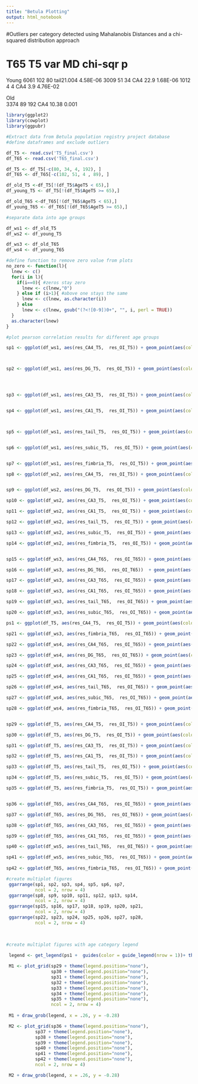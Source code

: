 ```yaml
---
title: "Betula Plotting"
output: html_notebook
---
```


#Outliers per category detected using Mahalanobis Distances and a chi-squared distribution approach 

#         T65 T5	var	 MD    chi-sqr p 	
Young
	6061		102	80	tail21.004 4.58E-06
	3009		51	34	CA4	22.9	 1.68E-06
	1012		4	  4	  CA4	3.9	   4.76E-02
							
Old 							
	3374		89	192	CA4	10.38	0.001
	

```r

library(ggplot2)
library(cowplot)
library(ggpubr)

```


```r

#Extract data from Betula population registry project database
#define dataframes and exclude outliers

df_T5 <- read.csv('T5_final.csv')
df_T65 <- read.csv('T65_final.csv')

df_T5 <- df_T5[-c(80, 34, 4, 192), ] 
df_T65 <- df_T65[-c(102, 51, 4 , 89), ]

df_old_T5 <-df_T5[!(df_T5$AgeT5 < 65),]
df_young_T5 <- df_T5[!(df_T5$AgeT5 >= 65),]

df_old_T65 <-df_T65[!(df_T65$AgeT5 < 65),]
df_young_T65 <- df_T65[!(df_T65$AgeT5 >= 65),]

#separate data into age groups

df_ws1 <- df_old_T5
df_ws2 <- df_young_T5

df_ws3 <- df_old_T65
df_ws4 <- df_young_T65

```


```r
#define function to remove zero value from plots
no_zero <- function(l){
  lnew <- c()
  for(i in l){
    if(i==0){ #zeros stay zero
      lnew <- c(lnew,"0")
    } else if (i>1){ #above one stays the same
      lnew <- c(lnew, as.character(i))
    } else
      lnew <- c(lnew, gsub("(?<![0-9])0+", "", i, perl = TRUE))
  }
  as.character(lnew)
}

```


```r

#plot pearson correlation results for different age groups

sp1 <- ggplot(df_ws1, aes(res_CA4_T5,  res_OI_T5)) + geom_point(aes(colour = factor(age)), cex = 0.85)+ scale_color_manual(breaks = c("old", "young"), values=c("blue", "coral2")) + labs(x = "CA4 T5", y = "OI T5", colour = "Age Group") + geom_smooth(method = "lm") + theme_classic()   +theme(axis.title.x = element_text(color="black", size=14, face = "bold"), axis.title.y = element_text(color="black", size=14, face = "bold"), axis.text.x = element_text(color="black", size=10), axis.text.y = element_text( color="black", size=10),  legend.position = "none") +  scale_x_continuous( labels = no_zero,limits=c(-2.4, 2.4), breaks=c(-2.4,-1.2,  0,  1.2, 2.4)) +  scale_y_continuous( labels = no_zero,limits=c(-4.4, 2.2), breaks=c(-4.4,  0, 2.2)) + stat_cor(method = 'pearson', label.sep = ",", cor.coef.name = c("r"), aes(label = paste(..r.label.., cut(..p.., breaks = c(-Inf, 0.05, Inf), labels = c( "'<.05'", "'ns'")), sep = "~")), label.x = -2.4 , label.y = -3.6, size = 3.5)



sp2 <- ggplot(df_ws1, aes(res_DG_T5,  res_OI_T5)) + geom_point(aes(colour = factor(age)), cex = 0.85)+ scale_color_manual(breaks = c("old", "young"), values=c("blue", "coral2"))+  labs(x = "DG T5", y = "OI T5", colour = "Age Group") + geom_smooth(method = "lm") + theme_classic()  +theme( axis.title.x = element_text(color="black", size=14, face = "bold"), axis.title.y = element_text(color="black", size=14, face = "bold"), axis.text.x = element_text(color="black", size=10), axis.text.y = element_text( color="black", size=10),   legend.position = "none") +  scale_x_continuous( labels = no_zero,limits=c(-2.5, 2.5), breaks=c(-2.5, -1.25,  0 ,  1.25 ,  2.5)) +  scale_y_continuous( labels = no_zero,limits=c(-4.4, 2.2), breaks=c(-4.4,  0, 2.2))  + stat_cor(method = 'pearson', label.sep = ",", cor.coef.name = c("r"), aes(label = paste(..r.label.., cut(..p.., breaks = c(-Inf, 0.05, Inf), labels = c( "'<.05'", "'ns'")), sep = "~")), label.x = -2.5 , label.y = -3.6, size = 3.5)




sp3 <- ggplot(df_ws1, aes(res_CA3_T5,  res_OI_T5)) + geom_point(aes(colour = factor(age)), cex = 0.85)+ scale_color_manual(breaks = c("old", "young"), values=c("blue", "coral2"))+  labs(x = "CA3 T5", y = "OI T5",  colour = "Age Group") +geom_smooth(method = "lm") + theme_classic()  +theme( axis.title.x = element_text(color="black", size=14, face = "bold"), axis.title.y = element_text(color="black", size=14, face = "bold"), axis.text.x = element_text(color="black", size=10), axis.text.y = element_text( color="black", size=10),  legend.position = "none") +  scale_x_continuous( labels = no_zero,limits=c(-2.5, 2.5), breaks=c(-2.5, -1.25,  0,  1.25,  2.5)) +  scale_y_continuous( labels = no_zero,limits=c(-4.4, 2.2), breaks=c(-4.4,  0, 2.2))  + stat_cor(method = 'pearson', label.sep = ",", cor.coef.name = c("r"), aes(label = paste(..r.label.., cut(..p.., breaks = c(-Inf, 0.05, Inf), labels = c( "'<.05'", "'ns'")), sep = "~")), label.x = -2.5 , label.y = -3.6, size = 3.5)


sp4 <- ggplot(df_ws1, aes(res_CA1_T5,  res_OI_T5)) + geom_point(aes(colour = factor(age)), cex = 0.85)+ scale_color_manual(breaks = c("old", "young"), values=c("blue", "coral2"))+  labs(x = "CA1 T5", y = "OI T5",  colour = "Age Group") +geom_smooth(method = "lm") + theme_classic()  +theme( axis.title.x = element_text(color="black", size=14, face = "bold"), axis.title.y = element_text(color="black", size=14, face = "bold"), axis.text.x = element_text(color="black", size=10), axis.text.y = element_text( color="black", size=10),  legend.position = "none") +  scale_x_continuous( labels = no_zero,limits=c(-3, 3), breaks=c(-3, -2,  -1,  0, 1, 2,  3)) +  scale_y_continuous( labels = no_zero,limits=c(-4.4, 2.2), breaks=c(-4.4,  0, 2.2))  + stat_cor(method = 'pearson', label.sep = ",", cor.coef.name = c("r"), aes(label = paste(..r.label.., cut(..p.., breaks = c(-Inf, 0.05, Inf), labels = c( "'<.05'", "'ns'")), sep = "~")), label.x = -3 , label.y = -3.6, size = 3.5)



sp5 <- ggplot(df_ws1, aes(res_tail_T5,  res_OI_T5)) + geom_point(aes(colour = factor(age)), cex = 0.85)+ scale_color_manual(breaks = c("old", "young"), values=c("blue", "coral2"))+  labs(x = "tail T5", y = "OI T5",  colour = "Age Group") +geom_smooth(method = "lm") + theme_classic()  +theme( axis.title.x = element_text(color="black", size=14, face = "bold"), axis.title.y = element_text(color="black", size=14, face = "bold"), axis.text.x = element_text(color="black", size=10), axis.text.y = element_text( color="black", size=10),  legend.position = "none") +  scale_x_continuous( labels = no_zero,limits=c(-2.6, 2.6), breaks=c(-2.6,-1.3,  0, 1.3, 2.6)) +  scale_y_continuous( labels = no_zero,limits=c(-4.4, 2.2), breaks=c(-4.4,  0, 2.2)) + stat_cor(method = 'pearson', label.sep = ",", cor.coef.name = c("r"), aes(label = paste(..r.label.., cut(..p.., breaks = c(-Inf, 0.05, Inf), labels = c( "'<.05'", "'ns'")), sep = "~")), label.x = -2.6 , label.y = -3.6, size = 3.5)


sp6 <- ggplot(df_ws1, aes(res_subic_T5,  res_OI_T5)) + geom_point(aes(colour = factor(age)), cex = 0.85)+ scale_color_manual(breaks = c("old", "young"), values=c("blue", "coral2"))+  labs(x = "subiculum T5", y = "OI T5",  colour = "Age Group") +geom_smooth(method = "lm") + theme_classic()   + theme( axis.title.x = element_text(color="black", size=14, face = "bold"), axis.title.y = element_text(color="black", size=14, face = "bold"), axis.text.x = element_text(color="black", size=10), axis.text.y = element_text( color="black", size=10),  legend.position = "none") +  scale_x_continuous( labels = no_zero,limits=c(-2.7, 2.7), breaks=c(-2.7, -1.4,  0,  1.4 ,2.7)) +  scale_y_continuous( labels = no_zero,limits=c(-4.4, 2.2), breaks=c(-4.4,  0, 2.2))  + stat_cor(method = 'pearson', label.sep = ",", cor.coef.name = c("r"), aes(label = paste(..r.label.., cut(..p.., breaks = c(-Inf, 0.05, Inf), labels = c( "'<.05'", "'ns'")), sep = "~")), label.x = -2.7 , label.y = -3.6, size = 3.5)


sp7 <- ggplot(df_ws1, aes(res_fimbria_T5,  res_OI_T5)) + geom_point(aes(colour = factor(age)), cex = 0.85)+ scale_color_manual(breaks = c("old", "young"), values=c("blue", "coral2"))+  labs(x = "fimbria T5", y = "OI T5",  colour = "Age Group") + geom_smooth(method = "lm") + theme_classic()  +theme( axis.title.x = element_text(color="black", size=14, face = "bold"), axis.title.y = element_text(color="black", size=14, face = "bold"), axis.text.x = element_text(color="black", size=10), axis.text.y = element_text( color="black", size=10),  legend.position = "none") +  scale_x_continuous( labels = no_zero,limits=c(-2.4, 3.6), breaks=c(-2.4, -1.2, 0, 1.2, 2.4,  3.6)) +  scale_y_continuous( labels = no_zero,limits=c(-4.4, 2.2), breaks=c(-4.4,  0, 2.2))  + stat_cor(method = 'pearson', label.sep = ",", cor.coef.name = c("r"), aes(label = paste(..r.label.., cut(..p.., breaks = c(-Inf, 0.05, Inf), labels = c( "'<.05'", "'ns'")), sep = "~")), label.x = -2.4 , label.y = -3.6, size = 3.5)

sp8 <- ggplot(df_ws2, aes(res_CA4_T5,  res_OI_T5)) + geom_point(aes(colour = factor(age)), cex = 0.85)+ scale_color_manual(breaks = c("old", "young"), values=c("blue", "coral2")) + labs(x = "CA4 T5", y = "OI T5", colour = "Age Group") + geom_smooth(method = "lm") + theme_classic()   +theme(axis.title.x = element_text(color="black", size=14, face = "bold"), axis.title.y = element_text(color="black", size=14, face = "bold"), axis.text.x = element_text(color="black", size=10), axis.text.y = element_text( color="black", size=10),  legend.position = "none") +  scale_x_continuous( labels = no_zero,limits=c(-2.7, 2.7), breaks=c(-2.7,-1.4,  0, 1.4,  2.7)) +  scale_y_continuous( labels = no_zero,limits=c(-3.2, 2.2), breaks=c(-3.2,  0, 2.2))  + stat_cor(method = 'pearson', label.sep = ",", cor.coef.name = c("r"), aes(label = paste(..r.label.., cut(..p.., breaks = c(-Inf, 0.05, Inf), labels = c( "'<.05'", "'ns'")), sep = "~")), label.x = -2.7 , label.y = -2.6, size = 3.5)


sp9 <- ggplot(df_ws2, aes(res_DG_T5,  res_OI_T5)) + geom_point(aes(colour = factor(age)), cex = 0.85)+ scale_color_manual(breaks = c("old", "young"), values=c("blue", "coral2"))+  labs(x = "DG T5", y = "OI T5", colour = "Age Group") + geom_smooth(method = "lm") + theme_classic()  +theme( axis.title.x = element_text(color="black", size=14, face = "bold"), axis.title.y = element_text(color="black", size=14, face = "bold"), axis.text.x = element_text(color="black", size=10), axis.text.y = element_text( color="black", size=10),  legend.position = "none") +  scale_x_continuous( labels = no_zero,limits=c(-2.7, 2.7), breaks=c(-2.7, -1.4,  0, 1.4, 2.7)) +  scale_y_continuous( labels = no_zero,limits=c(-3.2, 2.2), breaks=c(-3.2,  0, 2.2))  + stat_cor(method = 'pearson', label.sep = ",", cor.coef.name = c("r"), aes(label = paste(..r.label.., cut(..p.., breaks = c(-Inf, 0.05, Inf), labels = c( "'<.05'", "'ns'")), sep = "~")), label.x = -2.7 , label.y = -2.6, size = 3.5)

sp10 <- ggplot(df_ws2, aes(res_CA3_T5,  res_OI_T5)) + geom_point(aes(colour = factor(age)), cex = 0.85)+ scale_color_manual(breaks = c("old", "young"), values=c("blue", "coral2"))+  labs(x = "CA3 T5", y = "OI T5",  colour = "Age Group") +geom_smooth(method = "lm") + theme_classic()  +theme( axis.title.x = element_text(color="black", size=14, face = "bold"), axis.title.y = element_text(color="black", size=14, face = "bold"), axis.text.x = element_text(color="black", size=10), axis.text.y = element_text( color="black", size=10),  legend.position = "none") +  scale_x_continuous( labels = no_zero,limits=c(-2.7, 2.7), breaks=c(-2.7, -1.4, 0, 1.4, 2.7)) +  scale_y_continuous( labels = no_zero,limits=c(-3.2, 2.2), breaks=c(-3.2,  0, 2.2)) + stat_cor(method = 'pearson', label.sep = ",", cor.coef.name = c("r"), aes(label = paste(..r.label.., cut(..p.., breaks = c(-Inf, 0.05, Inf), labels = c( "'<.05'", "'ns'")), sep = "~")), label.x = -2.7 , label.y = -2.6, size = 3.5)

sp11 <- ggplot(df_ws2, aes(res_CA1_T5,  res_OI_T5)) + geom_point(aes(colour = factor(age)), cex = 0.85)+ scale_color_manual(breaks = c("old", "young"), values=c("blue", "coral2"))+  labs(x = "CA1 T5", y = "OI T5",  colour = "Age Group") +geom_smooth(method = "lm") + theme_classic()  +theme( axis.title.x = element_text(color="black", size=14, face = "bold"), axis.title.y = element_text(color="black", size=14, face = "bold"), axis.text.x = element_text(color="black", size=10), axis.text.y = element_text( color="black", size=10),  legend.position = "none") +  scale_x_continuous( labels = no_zero,limits=c(-3.2, 3.2), breaks=c(-3.2, -1.6,  0.0,  1.6, 3.2)) +  scale_y_continuous( labels = no_zero,limits=c(-3.2, 2.2), breaks=c(-3.2,  0, 2.2))  + stat_cor(method = 'pearson', label.sep = ",", cor.coef.name = c("r"), aes(label = paste(..r.label.., cut(..p.., breaks = c(-Inf, 0.05, Inf), labels = c( "'<.05'", "'ns'")), sep = "~")), label.x = -3.2, label.y = -2.6, size = 3.5)

sp12 <- ggplot(df_ws2, aes(res_tail_T5,  res_OI_T5)) + geom_point(aes(colour = factor(age)), cex = 0.85)+ scale_color_manual(breaks = c("old", "young"), values=c("blue", "coral2"))+  labs(x = "tail T5", y = "OI T5",  colour = "Age Group") +geom_smooth(method = "lm") + theme_classic()  +theme( axis.title.x = element_text(color="black", size=14, face = "bold"), axis.title.y = element_text(color="black", size=14, face = "bold"), axis.text.x = element_text(color="black", size=10), axis.text.y = element_text( color="black", size=10),  legend.position = "none") +  scale_x_continuous( labels = no_zero,limits=c(-3.8, 3.8), breaks=c(-3.8, -1.9, 0, 1.9, 3.8)) +  scale_y_continuous( labels = no_zero,limits=c(-3.2, 2.2), breaks=c(-3.2,  0, 2.2))  + stat_cor(method = 'pearson', label.sep = ",", cor.coef.name = c("r"), aes(label = paste(..r.label.., cut(..p.., breaks = c(-Inf, 0.05, Inf), labels = c( "'<.05'", "'ns'")), sep = "~")), label.x = -3.8 , label.y = -2.6, size = 3.5)

sp13 <- ggplot(df_ws2, aes(res_subic_T5,  res_OI_T5)) + geom_point(aes(colour = factor(age)), cex = 0.85)+ scale_color_manual(breaks = c("old", "young"), values=c("blue", "coral2"))+  labs(x = "subiculum T5", y = "OI T5",  colour = "Age Group") +geom_smooth(method = "lm") + theme_classic()   + theme( axis.title.x = element_text(color="black", size=14, face = "bold"), axis.title.y = element_text(color="black", size=14, face = "bold"), axis.text.x = element_text(color="black", size=10), axis.text.y = element_text( color="black", size=10),  legend.position = "none") +  scale_x_continuous( labels = no_zero,limits=c(-2, 3), breaks=c(-2,-1, 0, 1, 2, 3)) +  scale_y_continuous( labels = no_zero,limits=c(-3.2, 2.2), breaks=c(-3.2,  0, 2.2))  + stat_cor(method = 'pearson', label.sep = ",", cor.coef.name = c("r"), aes(label = paste(..r.label.., cut(..p.., breaks = c(-Inf, 0.05, Inf), labels = c( "'<.05'", "'ns'")), sep = "~")), label.x = -2 , label.y = -2.6, size = 3.5)

sp14 <- ggplot(df_ws2, aes(res_fimbria_T5,  res_OI_T5)) + geom_point(aes(colour = factor(age)), cex = 0.85)+ scale_color_manual(breaks = c("old", "young"), values=c("blue", "coral2"))+  labs(x = "fimbria T5", y = "OI T5",  colour = "Age Group") + geom_smooth(method = "lm") + theme_classic()  +theme( axis.title.x = element_text(color="black", size=14, face = "bold"), axis.title.y = element_text(color="black", size=14, face = "bold"), axis.text.x = element_text(color="black", size=10), axis.text.y = element_text( color="black", size=10),  legend.position = "none") +  scale_x_continuous( labels = no_zero,limits=c(-2.4, 2.4), breaks=c(-2.4, -1.2,  0, 1.2 , 2.4)) +  scale_y_continuous( labels = no_zero,limits=c(-3.2, 2.2), breaks=c(-3.2,  0, 2.2))  + stat_cor(method = 'pearson', label.sep = ",", cor.coef.name = c("r"), aes(label = paste(..r.label.., cut(..p.., breaks = c(-Inf, 0.05, Inf), labels = c( "'<.05'", "'ns'")), sep = "~")), label.x = -2.4 , label.y = -2.6, size = 3.5)



```


```r


sp15 <- ggplot(df_ws3, aes(res_CA4_T65,  res_OI_T65)) + geom_point(aes(colour = factor(age)), cex = 0.85)+ scale_color_manual(breaks = c("old", "young"), values=c("blue", "coral2")) + labs(x = "CA4 change", y = "OI change", colour = "Age Group") + geom_smooth(method = "lm") + theme_classic()   +theme(axis.title.x = element_text(color="black", size=14, face = "bold"), axis.title.y = element_text(color="black", size=14, face = "bold"), axis.text.x = element_text(color="black", size=10), axis.text.y = element_text( color="black", size=10),  legend.position = "none") + scale_x_continuous( labels = no_zero,limits=c(-0.6, 0.6), breaks=c(-0.6,-0.3, 0.0, 0.3, 0.6)) +  scale_y_continuous( labels = no_zero,limits=c(-3.2, 1.9), breaks=c(-3.2,  0, 1.9)) +  stat_cor(method = 'pearson', label.sep = ",", cor.coef.name = c("r"), label.x = -0.6 , label.y = -3, size = 3.5)

sp16 <- ggplot(df_ws3, aes(res_DG_T65,  res_OI_T65))  + geom_point(aes(colour = factor(age)), cex = 0.85)+ scale_color_manual(breaks = c("old", "young"), values=c("blue", "coral2"))+  labs(x = "DG change", y = "OI change", colour = "Age Group") + geom_smooth(method = "lm") + theme_classic()  +theme( axis.title.x = element_text(color="black", size=14, face = "bold"), axis.title.y = element_text(color="black", size=14, face = "bold"), axis.text.x = element_text(color="black", size=10), axis.text.y = element_text( color="black", size=10),  legend.position = "none") + scale_x_continuous( labels = no_zero,limits=c(-0.5, 0.5), breaks=c(-0.5, -0.25, 0.0, 0.25, 0.5)) +  scale_y_continuous( labels = no_zero,limits=c(-3.4, 1.9), breaks=c(-3.4,  0,1.9)) +  stat_cor(method = 'pearson', label.sep = ",", cor.coef.name = c("r"), aes(label = paste(..r.label.., cut(..p.., breaks = c(-Inf, 0.05, Inf), labels = c( "'<.05'", "'ns'")), sep = "~")), label.x = -0.5 , label.y = -3, size = 3.5)

sp17 <- ggplot(df_ws3, aes(res_CA3_T65,  res_OI_T65)) + geom_point(aes(colour = factor(age)), cex = 0.85)+ scale_color_manual(breaks = c("old", "young"), values=c("blue", "coral2"))+  labs(x = "CA3 change", y = "OI change",  colour = "Age Group") +geom_smooth(method = "lm") + theme_classic()  +theme( axis.title.x = element_text(color="black", size=14, face = "bold"), axis.title.y = element_text(color="black", size=14, face = "bold"), axis.text.x = element_text(color="black", size=10), axis.text.y = element_text( color="black", size=10),  legend.position = "none") + scale_x_continuous( labels = no_zero,limits=c(-0.7, 0.7), breaks=c(-0.7, -0.35, 0.0, 0.35, 0.7)) +  scale_y_continuous( labels = no_zero,limits=c(-3.4, 1.9), breaks=c(-3.4,  0,1.9))+   stat_cor(method = 'pearson', label.sep = ",", cor.coef.name = c("r"), aes(label = paste(..r.label.., cut(..p.., breaks = c(-Inf, 0.05, Inf), labels = c( "'<.05'", "'ns'")), sep = "~")), label.x = -0.7 , label.y = -3, size = 3.5)

sp18 <- ggplot(df_ws3, aes(res_CA1_T65,  res_OI_T65)) + geom_point(aes(colour = factor(age)), cex = 0.85)+ scale_color_manual(breaks = c("old", "young"), values=c("blue", "coral2"))+  labs(x = "CA1 change", y = "OI change",  colour = "Age Group") +geom_smooth(method = "lm") + theme_classic()  +theme( axis.title.x = element_text(color="black", size=14, face = "bold"), axis.title.y = element_text(color="black", size=14, face = "bold"), axis.text.x = element_text(color="black", size=10), axis.text.y = element_text( color="black", size=10),  legend.position = "none") + scale_x_continuous( labels = no_zero,limits=c(-1, 0.5), breaks=c(-1, -0.5, 0.0, 0.5)) +  scale_y_continuous( labels = no_zero,limits=c(-3.4, 1.9), breaks=c(-3.4,  0,1.9))+   stat_cor(method = 'pearson', label.sep = ",", cor.coef.name = c("r"), aes(label = paste(..r.label.., cut(..p.., breaks = c(-Inf, 0.05, Inf), labels = c( "'<.05'", "'ns'")), sep = "~")), label.x = -1 , label.y = -3, size = 3.5)

sp19 <- ggplot(df_ws3, aes(res_tail_T65,  res_OI_T65)) + geom_point(aes(colour = factor(age)), cex = 0.85)+ scale_color_manual(breaks = c("old", "young"), values=c("blue", "coral2"))+  labs(x = "tail change", y = "OI change",  colour = "Age Group") +geom_smooth(method = "lm") + theme_classic()  +theme( axis.title.x = element_text(color="black", size=14, face = "bold"), axis.title.y = element_text(color="black", size=14, face = "bold"), axis.text.x = element_text(color="black", size=10), axis.text.y = element_text( color="black", size=10),  legend.position = "none") + scale_x_continuous( labels = no_zero,limits=c(-0.6, 0.8), breaks=c( -0.6,-0.4, -0.2 , 0.0, 0.2, 0.4, 0.6, 0.8)) +  scale_y_continuous( labels = no_zero,limits=c(-3.4, 1.9), breaks=c(-3.4,  0,1.9)) +  stat_cor(method = 'pearson', label.sep = ",", cor.coef.name = c("r"), label.x = -0.6, label.y = -3, size = 3.5)

sp20 <- ggplot(df_ws3, aes(res_subic_T65,  res_OI_T65)) + geom_point(aes(colour = factor(age)), cex = 0.85)+ scale_color_manual(breaks = c("old", "young"), values=c("blue", "coral2"))+  labs(x = "subiculum change", y = "OI change",  colour = "Age Group") +geom_smooth(method = "lm") + theme_classic()   + theme( axis.title.x = element_text(color="black", size=14, face = "bold"), axis.title.y = element_text(color="black", size=14, face = "bold"), axis.text.x = element_text(color="black", size=10), axis.text.y = element_text( color="black", size=10),  legend.position = "none") + scale_x_continuous( labels = no_zero,limits=c(-1.2, 0.6), breaks=c(-1.2, -0.6, 0.0, 0.6)) +  scale_y_continuous( labels = no_zero,limits=c(-3.4, 1.9), breaks=c(-3.4,  0,1.9)) +   stat_cor(method = 'pearson', label.sep = ",", cor.coef.name = c("r"), label.x = -1.2 , label.y = -3, size = 3.5)

ps1 <- ggplot(df_T5, aes(res_CA4_T5,  res_OI_T5)) + geom_point(aes(colour = factor(age)))+ scale_color_manual(breaks = c("old", "young"), values=c("blue", "coral2")) + labs(x = "CA4 T5", y = "OI T5", colour = "Age Group") + geom_smooth(method = "lm") + theme_classic()   +theme(axis.title.x = element_text(color="black", size=14, face = "bold"), axis.title.y = element_text(color="black", size=14, face = "bold"), axis.text.x = element_text(color="black", size=10), axis.text.y = element_text( color="black", size=10) , legend.key.height = unit(0.5, 'cm'), legend.key.width = unit(0.2, 'cm'), legend.title = element_text(size=14), legend.text = element_text(size=12)) + scale_x_continuous( labels = no_zero,limits=c(-2.7, 2.7), breaks=c(-2.7, -1.4,  0, 1.4 ,2.7)) + scale_y_continuous( labels = no_zero,limits=c(-3.2, 2.2), breaks=c(-3.2,  0, 2.2))

sp21 <- ggplot(df_ws3, aes(res_fimbria_T65,  res_OI_T65)) + geom_point(aes(colour = factor(age)), cex = 0.85)+ scale_color_manual(breaks = c("old", "young"), values=c("blue", "coral2"))+  labs(x = "fimbria change", y = "OI change",  colour = "Age Group") + geom_smooth(method = "lm") + theme_classic()  +theme( axis.title.x = element_text(color="black", size=14, face = "bold"), axis.title.y = element_text(color="black", size=14, face = "bold"), axis.text.x = element_text(color="black", size=10), axis.text.y = element_text( color="black", size=10),  legend.position = "none") + scale_x_continuous( labels = no_zero,limits=c(-1.5, 1.5), breaks=c(-1.5, -1,  -0.5, 0,  0.5, 1, 1.5)) +  scale_y_continuous( labels = no_zero,limits=c(-3.4, 1.9), breaks=c(-3.4,  0,1.9)) +   stat_cor(method = 'pearson', label.sep = ",", cor.coef.name = c("r"), aes(label = paste(..r.label.., cut(..p.., breaks = c(-Inf, 0.05, Inf), labels = c( "'<.05'", "'ns'")), sep = "~")), label.x = -1.5 , label.y = -3, size = 3.5)

sp22 <- ggplot(df_ws4, aes(res_CA4_T65,  res_OI_T65)) + geom_point(aes(colour = factor(age)), cex = 0.85)+ scale_color_manual(breaks = c("old", "young"), values=c("blue", "coral2")) + labs(x = "CA4 change", y = "OI change", colour = "Age Group") + geom_smooth(method = "lm") + theme_classic()   +theme(axis.title.x = element_text(color="black", size=14, face = "bold"), axis.title.y = element_text(color="black", size=14, face = "bold"), axis.text.x = element_text(color="black", size=10), axis.text.y = element_text( color="black", size=10),  legend.position = "none") + scale_x_continuous( labels = no_zero,limits=c(-0.42, 0.4), breaks=c(-0.4,-0.2, 0.0, 0.2, 0.4))  +  scale_y_continuous( labels = no_zero,limits=c(-2.4, 2.2), breaks=c(-2.4, 0,  2.2)) +  stat_cor(method = 'pearson', aes(label =paste(..r.label.., cut(..p.., breaks = c(-Inf, 0.05, Inf), labels = c( "'<.05'", "', p = ns'")), sep = "~")))

sp23 <- ggplot(df_ws4, aes(res_DG_T65,  res_OI_T65)) + geom_point(aes(colour = factor(age)), cex = 0.85)+ scale_color_manual(breaks = c("old", "young"), values=c("blue", "coral2"))+  labs(x = "DG change", y = "OI change", colour = "Age Group") + geom_smooth(method = "lm") + theme_classic()  +theme( axis.title.x = element_text(color="black", size=14, face = "bold"), axis.title.y = element_text(color="black", size=14, face = "bold"), axis.text.x = element_text(color="black", size=10), axis.text.y = element_text( color="black", size=10),  legend.position = "none") + scale_x_continuous( labels = no_zero,limits=c(-0.5, 0.5), breaks=c(-0.5,-0.25, 0.0, 0.25, 0.5))  +  scale_y_continuous( labels = no_zero,limits=c(-2.4, 2.2), breaks=c(-2.4, 0,  2.2)) +  stat_cor(method = 'pearson', aes(label =paste(..r.label.., cut(..p.., breaks = c(-Inf, 0.05, Inf), labels = c( "'<.05'", "', p = ns'")), sep = "~")))

sp24 <- ggplot(df_ws4, aes(res_CA3_T65,  res_OI_T65)) + geom_point(aes(colour = factor(age)), cex = 0.85)+ scale_color_manual(breaks = c("old", "young"), values=c("blue", "coral2"))+  labs(x = "CA3 change", y = "OI change",  colour = "Age Group") +geom_smooth(method = "lm") + theme_classic()  +theme( axis.title.x = element_text(color="black", size=14, face = "bold"), axis.title.y = element_text(color="black", size=14, face = "bold"), axis.text.x = element_text(color="black", size=10), axis.text.y = element_text( color="black", size=10),  legend.position = "none") + scale_x_continuous( labels = no_zero,limits=c(-0.6, 0.4), breaks=c(-0.6,-0.4,-0.2, 0.0, 0.2, 0.4))  +  scale_y_continuous( labels = no_zero,limits=c(-2.4, 2.2), breaks=c(-2.4, 0,  2.2)) +  stat_cor(method = 'pearson', aes(label =paste(..r.label.., cut(..p.., breaks = c(-Inf, 0.05, Inf), labels = c( "'<.05'", "', p = ns'")), sep = "~")))

sp25 <- ggplot(df_ws4, aes(res_CA1_T65,  res_OI_T65)) + geom_point(aes(colour = factor(age)), cex = 0.85)+ scale_color_manual(breaks = c("old", "young"), values=c("blue", "coral2"))+  labs(x = "CA1 change", y = "OI change",  colour = "Age Group") +geom_smooth(method = "lm") + theme_classic()  +theme( axis.title.x = element_text(color="black", size=14, face = "bold"), axis.title.y = element_text(color="black", size=14, face = "bold"), axis.text.x = element_text(color="black", size=10), axis.text.y = element_text( color="black", size=10),  legend.position = "none")  +  scale_y_continuous( labels = no_zero,limits=c(-2.4, 2.2), breaks=c(-2.4, 0,  2.2)) +  stat_cor(method = 'pearson', aes(label =paste(..r.label.., cut(..p.., breaks = c(-Inf, 0.05, Inf), labels = c( "'<.05'", "', p = ns'")), sep = "~")))

sp26 <- ggplot(df_ws4, aes(res_tail_T65,  res_OI_T65)) + geom_point(aes(colour = factor(age)), cex = 0.85)+ scale_color_manual(breaks = c("old", "young"), values=c("blue", "coral2"))+  labs(x = "tail change", y = "OI change",  colour = "Age Group") +geom_smooth(method = "lm") + theme_classic()  +theme( axis.title.x = element_text(color="black", size=14, face = "bold"), axis.title.y = element_text(color="black", size=14, face = "bold"), axis.text.x = element_text(color="black", size=10), axis.text.y = element_text( color="black", size=10),  legend.position = "none") + scale_y_continuous( labels = no_zero,limits=c(-2.4, 2.2), breaks=c(-2.4, 0,  2.2)) +  stat_cor(method = 'pearson', aes(label =paste(..r.label.., cut(..p.., breaks = c(-Inf, 0.05, Inf), labels = c( "'<.05'", "', p = ns'")), sep = "~")))

sp27 <- ggplot(df_ws4, aes(res_subic_T65,  res_OI_T65)) + geom_point(aes(colour = factor(age)), cex = 0.85)+ scale_color_manual(breaks = c("old", "young"), values=c("blue", "coral2"))+  labs(x = "subiculum change", y = "OI change",  colour = "Age Group") +geom_smooth(method = "lm") + theme_classic()   + theme( axis.title.x = element_text(color="black", size=14, face = "bold"), axis.title.y = element_text(color="black", size=14, face = "bold"), axis.text.x = element_text(color="black", size=10), axis.text.y = element_text( color="black", size=10),  legend.position = "none") + scale_x_continuous( labels = no_zero,limits=c(-0.6, 0.6), breaks=c(-0.6,-0.4,-0.2, 0.0, 0.2, 0.4, 0.6)) +  scale_y_continuous( labels = no_zero,limits=c(-2.4, 2.2), breaks=c(-2.4, 0,  2.2)) +  stat_cor(method = 'pearson', aes(label =paste(..r.label.., cut(..p.., breaks = c(-Inf, 0.05, Inf), labels = c( "'<.05'", "', p = ns'")), sep = "~")))

sp28 <- ggplot(df_ws4, aes(res_fimbria_T65,  res_OI_T65)) + geom_point(aes(colour = factor(age)), cex = 0.85)+ scale_color_manual(breaks = c("old", "young"), values=c("blue", "coral2"))+  labs(x = "fimbria change", y = "OI change",  colour = "Age Group") + geom_smooth(method = "lm") + theme_classic()  +theme( axis.title.x = element_text(color="black", size=14, face = "bold"), axis.title.y = element_text(color="black", size=14, face = "bold"), axis.text.x = element_text(color="black", size=10), axis.text.y = element_text( color="black", size=10),  legend.position = "none") + scale_x_continuous( labels = no_zero,limits=c(-1.4, 1.4), breaks=c(-1.4, -0.7,  0.0,  0.7, 1.4)) +  scale_y_continuous( labels = no_zero,limits=c(-2.4, 2.2), breaks=c(-2.4,  2.2)) +  stat_cor(method = 'pearson', aes(label =paste(..r.label.., cut(..p.., breaks = c(-Inf, 0.05, Inf), labels = c( "'<.05'", "', p = ns'")), sep = "~")))



```


```r


sp29 <- ggplot(df_T5, aes(res_CA4_T5,  res_OI_T5)) + geom_point(aes(colour = factor(age)), cex = 0.85)+ scale_color_manual(breaks = c("old", "young"), values=c("blue", "coral2")) + labs(x = "CA4 T5", y = "OI T5", colour = "Age Group") + geom_smooth(method = "lm") + theme_classic()   +theme(axis.title.x = element_text(color="black", size=14, face = "bold"), axis.title.y = element_text(color="black", size=14, face = "bold"), axis.text.x = element_text(color="black", size=10), axis.text.y = element_text( color="black", size=10) , legend.key.height = unit(0.5, 'cm'), legend.key.width = unit(0.5, 'cm'), legend.title = element_text(size=14), legend.text = element_text(size=12)) + scale_x_continuous( labels = no_zero,limits=c(-2.7, 2.7), breaks=c(-2.7, -1.4,  0, 1.4 ,2.7)) + scale_y_continuous( labels = no_zero,limits=c(-3.8, 2.2), breaks=c(-3.8,  0, 2.2)) + stat_cor(method = 'pearson', label.sep = ",", cor.coef.name = c("r"), aes(label = paste(..r.label.., cut(..p.., breaks = c(-Inf, 0.05, Inf), labels = c( "'<.05'", "'ns'")), sep = "~")), label.x = -2.7 , label.y = -3.4, size = 3.5)

sp30 <- ggplot(df_T5, aes(res_DG_T5,  res_OI_T5)) + geom_point(aes(colour = factor(age)), cex = 0.85)+ scale_color_manual(breaks = c("old", "young"), values=c("blue", "coral2"))+  labs(x = "DG T5", y = "OI T5", colour = "Age Group") + geom_smooth(method = "lm") + theme_classic()  +theme( axis.title.x = element_text(color="black", size=14, face = "bold"), axis.title.y = element_text(color="black", size=14, face = "bold"), axis.text.x = element_text(color="black", size=10), axis.text.y = element_text( color="black", size=10) )  + scale_x_continuous( labels = no_zero,limits=c(-2.7, 2.7), breaks=c(-2.7, -1.4,  0, 1.4 ,2.7)) + scale_y_continuous( labels = no_zero,limits=c(-3.8, 2.2), breaks=c(-3.8,  0, 2.2)) +  stat_cor(method = 'pearson', label.sep = ",", cor.coef.name = c("r"), aes(label = paste(..r.label.., cut(..p.., breaks = c(-Inf, 0.05, Inf), labels = c( "'<.05'", "'ns'")), sep = "~")), label.x = -2.7 , label.y = -3.4, size = 3.5)

sp31 <- ggplot(df_T5, aes(res_CA3_T5,  res_OI_T5)) + geom_point(aes(colour = factor(age)), cex = 0.85)+ scale_color_manual(breaks = c("old", "young"), values=c("blue", "coral2"))+  labs(x = "CA3 T5", y = "OI T5",  colour = "Age Group") +geom_smooth(method = "lm") + theme_classic()  +theme( axis.title.x = element_text(color="black", size=14, face = "bold"), axis.title.y = element_text(color="black", size=14, face = "bold"), axis.text.x = element_text(color="black", size=10), axis.text.y = element_text( color="black"  , size=10) )+ scale_x_continuous( labels = no_zero,limits=c(-2.7, 2.7), breaks=c(-2.7, -1.4,  0, 1.4 ,2.7)) + scale_y_continuous( labels = no_zero,limits=c(-3.8, 2.2), breaks=c(-3.8,  0, 2.2)) +  stat_cor(method = 'pearson', label.sep = ",", cor.coef.name = c("r"), aes(label = paste(..r.label.., cut(..p.., breaks = c(-Inf, 0.05, Inf), labels = c( "'<.05'", "'ns'")), sep = "~")), label.x = -2.7 , label.y = -3.4, size = 3.5)

sp32 <- ggplot(df_T5, aes(res_CA1_T5,  res_OI_T5)) + geom_point(aes(colour = factor(age)), cex = 0.85)+ scale_color_manual(breaks = c("old", "young"), values=c("blue", "coral2"))+  labs(x = "CA1 T5", y = "OI T5",  colour = "Age Group") +geom_smooth(method = "lm") + theme_classic()  +theme( axis.title.x = element_text(color="black", size=14, face = "bold"), axis.title.y = element_text(color="black", size=14, face = "bold"), axis.text.x = element_text(color="black", size=10), axis.text.y = element_text( color="black" ,  size=10) )+ scale_x_continuous( labels = no_zero,limits=c(-3.2, 3.2), breaks=c(-3.2, -1.6,  0, 1.6 , 3.2)) + scale_y_continuous( labels = no_zero,limits=c(-3.8, 2.2), breaks=c(-3.8,  0, 2.2)) +  stat_cor(method = 'pearson', label.sep = ",", cor.coef.name = c("r"), aes(label = paste(..r.label.., cut(..p.., breaks = c(-Inf, 0.05, Inf), labels = c( "'<.05'", "'ns'")), sep = "~")), label.x = -3.2 , label.y = -3.4, size = 3.5)

sp33 <- ggplot(df_T5, aes(res_tail_T5,  res_OI_T5)) + geom_point(aes(colour = factor(age)), cex = 0.85)+ scale_color_manual(breaks = c("old", "young"), values=c("blue", "coral2"))+  labs(x = "tail T5", y = "OI T5",  colour = "Age Group") +geom_smooth(method = "lm") + theme_classic()  +theme( axis.title.x = element_text(color="black", size=14, face = "bold"), axis.title.y = element_text(color="black", size=14, face = "bold"), axis.text.x = element_text(color="black", size=10), axis.text.y = element_text( color="black", size=10)) + scale_x_continuous( labels = no_zero,limits=c(-4, 4), breaks=c(-4, -2,   0, 2,  4)) + scale_y_continuous( labels = no_zero,limits=c(-3.8, 2.2), breaks=c(-3.8,  0, 2.2)) +  stat_cor(method = 'pearson', label.sep = ",", cor.coef.name = c("r"), aes(label = paste(..r.label.., cut(..p.., breaks = c(-Inf, 0.05, Inf), labels = c( "'<.05'", "'ns'")), sep = "~")), label.x = -4 , label.y = -3.4, size = 3.5)

sp34 <- ggplot(df_T5, aes(res_subic_T5,  res_OI_T5)) + geom_point(aes(colour = factor(age)), cex = 0.85)+ scale_color_manual(breaks = c("old", "young"), values=c("blue", "coral2"))+  labs(x = "subiculum T5", y = "OI T5",  colour = "Age Group") +geom_smooth(method = "lm") + theme_classic()   + theme( axis.title.x = element_text(color="black", size=14, face = "bold"), axis.title.y = element_text(color="black", size=14, face = "bold"), axis.text.x = element_text(color="black", size=10), axis.text.y = element_text( color="black" ,  size=10) )+ scale_x_continuous( labels = no_zero,limits=c(-2.8, 2.8), breaks=c(-2.8, -1.4, 0, 1.4 ,2.8)) + scale_y_continuous( labels = no_zero,limits=c(-3.8, 2.2), breaks=c(-3.8,  0, 2.2)) +  stat_cor(method = 'pearson', label.sep = ",", cor.coef.name = c("r"), aes(label = paste(..r.label.., cut(..p.., breaks = c(-Inf, 0.05, Inf), labels = c( "'<.05'", "'ns'")), sep = "~")), label.x = -2.8 , label.y = -3.4, size = 3.5)

sp35 <- ggplot(df_T5, aes(res_fimbria_T5,  res_OI_T5)) + geom_point(aes(colour = factor(age)), cex = 0.85)+ scale_color_manual(breaks = c("old", "young"), values=c("blue", "coral2"))+  labs(x = "fimbria T5", y = "OI T5",  colour = "Age Group") + geom_smooth(method = "lm") + theme_classic()  +theme( axis.title.x = element_text(color="black", size=14, face = "bold"), axis.title.y = element_text(color="black", size=14, face = "bold"), axis.text.x = element_text(color="black", size=10), axis.text.y = element_text( color="black" ,  size=10) )+ scale_x_continuous( labels = no_zero,limits=c(-2.4, 3.6), breaks=c(-2.4, -1.2,   0, 1.2 ,2.4, 3.6)) + scale_y_continuous( labels = no_zero,limits=c(-3.8, 2.2), breaks=c(-3.8,  0, 2.2)) +  stat_cor(method = 'pearson', label.sep = ",", cor.coef.name = c("r"), aes(label = paste(..r.label.., cut(..p.., breaks = c(-Inf, 0.05, Inf), labels = c( "'<.05'", "'ns'")), sep = "~")), label.x = -2.4 , label.y = -3.4, size = 3.5)


sp36 <- ggplot(df_T65, aes(res_CA4_T65,  res_OI_T65)) + geom_point(aes(colour = factor(age)), cex = 0.85)+ scale_color_manual(breaks = c("old", "young"), values=c("blue", "coral2")) + labs(x = "CA4 change", y = "OI change", colour = "Age Group") + geom_smooth(method = "lm") + theme_classic()   +theme(axis.title.x = element_text(color="black", size=14, face = "bold"), axis.title.y = element_text(color="black", size=14, face = "bold"), axis.text.x = element_text(color="black", size=10), axis.text.y = element_text( color="black", size=10)) +  scale_y_continuous( labels = no_zero,limits=c(-3.2, 2.2), breaks=c(-3.2,  0, 2.2)) + scale_x_continuous( labels = no_zero,limits=c(-0.6, 0.6), breaks=c(-0.6,-0.3, 0.0, 0.3, 0.6)) +  stat_cor(method = 'pearson', label.sep = ",", cor.coef.name = c("r"), aes(label = paste(..r.label.., cut(..p.., breaks = c(-Inf, 0.05, Inf), labels = c( "'<.05'", "'ns'")), sep = "~")), label.x = -0.6 , label.y = -2.8, size = 3.5)

sp37 <- ggplot(df_T65, aes(res_DG_T65,  res_OI_T65)) + geom_point(aes(colour = factor(age)), cex = 0.85)+ scale_color_manual(breaks = c("old", "young"), values=c("blue", "coral2"))+  labs(x = "DG change", y = "OI change", colour = "Age Group") + geom_smooth(method = "lm") + theme_classic()  +theme( axis.title.x = element_text(color="black", size=14, face = "bold"), axis.title.y = element_text(color="black", size=14, face = "bold"), axis.text.x = element_text(color="black", size=10), axis.text.y = element_text( color="black", size=10)) +  scale_y_continuous( labels = no_zero,limits=c(-3.2, 2.2), breaks=c(-3.2,  0, 2.2))+ scale_x_continuous( labels = no_zero,limits=c(-0.6, 0.6), breaks=c(-0.6,-0.3, 0.0, 0.3, 0.6)) +  stat_cor(method = 'pearson', label.sep = ",", cor.coef.name = c("r"), aes(label = paste(..r.label.., cut(..p.., breaks = c(-Inf, 0.05, Inf), labels = c( "'<.05'", "'ns'")), sep = "~")), label.x = -0.6 , label.y = -2.8, size = 3.5)

sp38 <- ggplot(df_T65, aes(res_CA3_T65,  res_OI_T65)) + geom_point(aes(colour = factor(age)), cex = 0.85)+ scale_color_manual(breaks = c("old", "young"), values=c("blue", "coral2"))+  labs(x = "CA3 change", y = "OI change",  colour = "Age Group") +geom_smooth(method = "lm") + theme_classic()  +theme( axis.title.x = element_text(color="black", size=14, face = "bold"), axis.title.y = element_text(color="black", size=14, face = "bold"), axis.text.x = element_text(color="black", size=10), axis.text.y = element_text( color="black", size=10)) +  scale_y_continuous( labels = no_zero,limits=c(-3.2, 2.2), breaks=c(-3.2,  0, 2.2))+  scale_x_continuous( labels = no_zero,limits=c(-0.7, 0.7), breaks=c(-0.7,-0.35, 0.0, 0.35, 0.7)) +  stat_cor(method = 'pearson', label.sep = ",", cor.coef.name = c("r"), aes(label = paste(..r.label.., cut(..p.., breaks = c(-Inf, 0.05, Inf), labels = c( "'<.05'", "'ns'")), sep = "~")), label.x = -0.7 , label.y = -2.8, size = 3.5)

sp39 <- ggplot(df_T65, aes(res_CA1_T65,  res_OI_T65)) + geom_point(aes(colour = factor(age)), cex = 0.85)+ scale_color_manual(breaks = c("old", "young"), values=c("blue", "coral2"))+  labs(x = "CA1 change", y = "OI change",  colour = "Age Group") +geom_smooth(method = "lm") + theme_classic()  +theme( axis.title.x = element_text(color="black", size=14, face = "bold"), axis.title.y = element_text(color="black", size=14, face = "bold"), axis.text.x = element_text(color="black", size=10), axis.text.y = element_text( color="black", size=10)) +  scale_y_continuous( labels = no_zero,limits=c(-3.2, 2.2), breaks=c(-3.2,  0, 2.2))+ scale_x_continuous( labels = no_zero,limits=c(-1, 1), breaks=c(-1,-0.5, 0.0, 0.5, 1)) +  stat_cor(method = 'pearson', label.sep = ",", cor.coef.name = c("r"), aes(label = paste(..r.label.., cut(..p.., breaks = c(-Inf, 0.05, Inf), labels = c( "'<.05'", "'ns'")), sep = "~")), label.x = -1 , label.y = -2.8, size = 3.5)

sp40 <- ggplot(df_ws5, aes(res_tail_T65,  res_OI_T65)) + geom_point(aes(colour = factor(age)), cex = 0.85)+ scale_color_manual(breaks = c("old", "young"), values=c("blue", "coral2"))+  labs(x = "tail change", y = "OI change",  colour = "Age Group") +geom_smooth(method = "lm") + theme_classic()  +theme( axis.title.x = element_text(color="black", size=14, face = "bold"), axis.title.y = element_text(color="black", size=14, face = "bold"), axis.text.x = element_text(color="black", size=10), axis.text.y = element_text( color="black", size=10)) +  scale_y_continuous( labels = no_zero,limits=c(-3.2, 2.2), breaks=c(-3.2,  0, 2.2)) + scale_x_continuous( labels = no_zero,limits=c(-0.8, 0.8), breaks=c(-0.8,-0.4, 0.0, 0.4, 0.8)) +  stat_cor(method = 'pearson', label.sep = ",", cor.coef.name = c("r"), aes(label = paste(..r.label.., cut(..p.., breaks = c(-Inf, 0.05, Inf), labels = c( "'<.05'", "'ns'")), sep = "~")), label.x = -0.8 , label.y = -2.8, size = 3.5)

sp41 <- ggplot(df_ws5, aes(res_subic_T65,  res_OI_T65)) + geom_point(aes(colour = factor(age)), cex = 0.85)+ scale_color_manual(breaks = c("old", "young"), values=c("blue", "coral2"))+  labs(x = "subiculum change", y = "OI change",  colour = "Age Group") +geom_smooth(method = "lm") + theme_classic()  +theme( axis.title.x = element_text(color="black", size=14, face = "bold"), axis.title.y = element_text(color="black", size=14, face = "bold"), axis.text.x = element_text(color="black", size=10), axis.text.y = element_text( color="black", size=10)) +  scale_y_continuous( labels = no_zero,limits=c(-3.2, 2.2), breaks=c(-3.2,  0, 2.2)) + scale_x_continuous( labels = no_zero,limits=c(-1.2, 0.6), breaks=c(-1.2,-0.6 , 0.0, 0.6)) +  stat_cor(method = 'pearson', label.sep = ",", cor.coef.name = c("r"), aes(label = paste(..r.label.., cut(..p.., breaks = c(-Inf, 0.05, Inf), labels = c( "'<.05'", "'ns'")), sep = "~")), label.x = -1.2 , label.y = -2.8, size = 3.5)
 
sp42 <- ggplot(df_T65, aes(res_fimbria_T65,  res_OI_T65)) + geom_point(aes(colour = factor(age)), cex = 0.85)+ scale_color_manual(breaks = c("old", "young"), values=c("blue", "coral2"))+  labs(x = "fimbria change", y = "OI change",  colour = "Age Group") + geom_smooth(method = "lm") + theme_classic()  +theme( axis.title.x = element_text(color="black", size=14, face = "bold"), axis.title.y = element_text(color="black", size=14, face = "bold"), axis.text.x = element_text(color="black", size=10), axis.text.y = element_text( color="black", size=10)) +  scale_y_continuous( labels = no_zero,limits=c(-3.2, 2.2), breaks=c(-3.2,  0, 2.2))  + scale_x_continuous( labels = no_zero,limits=c(-1.5, 1.5), breaks=c(-1.5,  -0.75, 0.0, 0.75,1.5)) +  stat_cor(method = 'pearson', label.sep = ",", cor.coef.name = c("r"), aes(label = paste(..r.label.., cut(..p.., breaks = c(-Inf, 0.05, Inf), labels = c( "'<.05'", "'ns'")), sep = "~")), label.x = -1.5 , label.y = -2.8, size = 3.5)
```



```r

#create multiplot figures 
 ggarrange(sp1, sp2, sp3, sp4, sp5, sp6, sp7, 
           ncol = 2, nrow = 4) 
 ggarrange(sp8, sp9, sp10, sp11, sp12, sp13, sp14,  
           ncol = 2, nrow = 4)
 ggarrange(sp15, sp16, sp17, sp18, sp19, sp20, sp21,  
           ncol = 2, nrow = 4)
 ggarrange(sp22, sp23, sp24, sp25, sp26, sp27, sp28, 
           ncol = 2, nrow = 4)
 

 
#create multiplot figures with age category legend 
 
 legend <- get_legend(ps1 +  guides(color = guide_legend(nrow = 1))+ theme(legend.position="bottom"))

 M1 <- plot_grid(sp29 + theme(legend.position="none"), 
                 sp30 + theme(legend.position="none"), 
                 sp31 + theme(legend.position="none"), 
                 sp32 + theme(legend.position="none"),
                 sp33 + theme(legend.position="none"),
                 sp34 + theme(legend.position="none"), 
                 sp35 + theme(legend.position="none"), 
                 ncol = 2, nrow = 4) 
 
 M1 + draw_grob(legend, x = .26, y = -0.28)

 M2 <- plot_grid(sp36 + theme(legend.position="none"), 
           sp37 + theme(legend.position="none"), 
           sp38 + theme(legend.position="none"), 
           sp39 + theme(legend.position="none"),
           sp40 + theme(legend.position="none"),
           sp41 + theme(legend.position="none"), 
           sp42 + theme(legend.position="none"), 
           ncol = 2, nrow = 4)

 M2 + draw_grob(legend, x = .26, y = -0.28)
 
```


